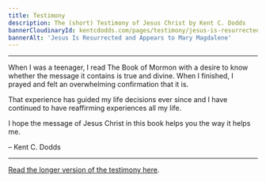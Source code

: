 ```yaml
---
title: Testimony
description: The (short) Testimony of Jesus Christ by Kent C. Dodds
bannerCloudinaryId: kentcdodds.com/pages/testimony/jesus-is-resurrected
bannerAlt: 'Jesus Is Resurrected and Appears to Mary Magdalene'
---
```


---

When I was a teenager, I read The Book of Mormon with a desire to know whether
the message it contains is true and divine. When I finished, I prayed and felt
an overwhelming confirmation that it is.

That experience has guided my life decisions ever since and I have continued to
have reaffirming experiences all my life.

I hope the message of Jesus Christ in this book helps you the way it helps me.

– Kent C. Dodds

---

[Read the longer version of the testimony here](/testimony).
